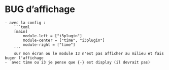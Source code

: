 # BUG d'affichage 
    - avec la config : 
        ```toml
        [main]
            module-left = ["i3plugin"]
            module-center = ["time", "i3plugin"]
            module-right = ["time"]
        ```
        sur mon écran ou le module I3 n'est pas afficher au milieu et fais buger l'affichage
    -  avec time ou i3 je pense que {-} est display (il devrait pas)

